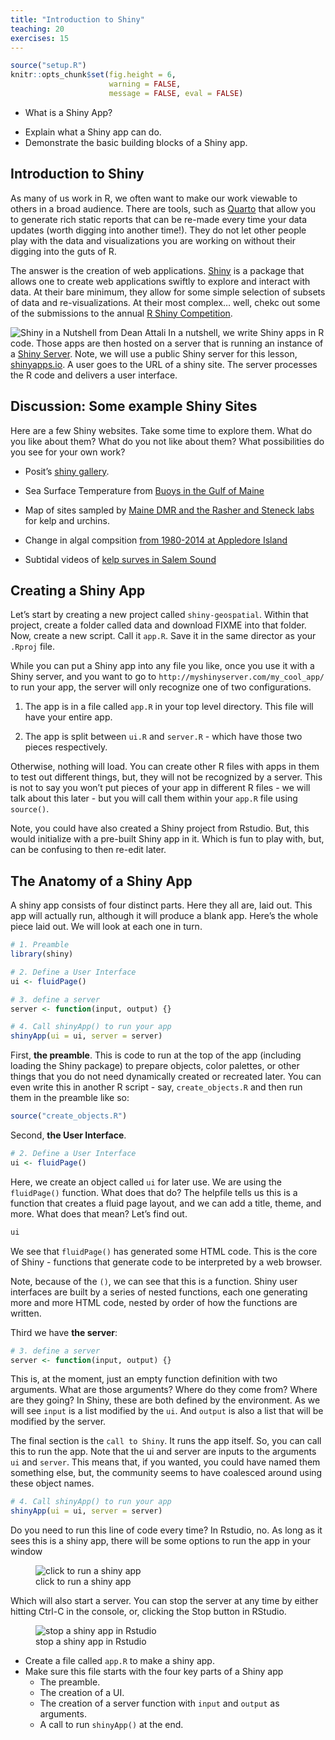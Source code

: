 ```yaml
---
title: "Introduction to Shiny"
teaching: 20
exercises: 15
---
```


```r
source("setup.R")
knitr::opts_chunk$set(fig.height = 6, 
                      warning = FALSE, 
                      message = FALSE, eval = FALSE)
```

:::::::::::::::::::::::::::::::::::::: questions 

- What is a Shiny App?

::::::::::::::::::::::::::::::::::::::::::::::::

::::::::::::::::::::::::::::::::::::: objectives

- Explain what a Shiny app can do.
- Demonstrate the basic building blocks of a Shiny app.

::::::::::::::::::::::::::::::::::::::::::::::::

## Introduction to Shiny

As many of us work in R, we often want to make our work viewable to others in 
a broad audience. There are tools, such as [Quarto](https://quarto.org/) 
that allow you to generate rich static reports that can be re-made every time
your data updates (worth digging into another time!). They do not let other 
people play with the data and visualizations you are working on without their
digging into the guts of R.

The answer is the creation of web applications. [Shiny](https://shiny.posit.co/)
is a package that allows one to create web applications swiftly to explore and
interact with data. At their bare minimum, they allow for some simple selection
of subsets of data and re-visualizations. At their most complex... well, chekc
out some of the submissions to the annual [R Shiny Competition](https://posit.co/blog/winners-of-the-3rd-annual-shiny-contest/).

![Shiny in a Nutshell from Dean Attali](fig/shiny_in_a_nutshell_attali.png)
In a nutshell, we write Shiny apps in R code. Those apps are then hosted on a 
server that is running an instance of a [Shiny Server](https://posit.co/products/open-source/shinyserver/). Note, we will use
a public Shiny server for this lesson, [shinyapps.io](https://shinyapps.io/).
A user goes to the URL of a shiny site. The server processes the R code and 
delivers a user interface.

::::::::::::::::::::::::::::::::::::: discussion

## Discussion: Some example Shiny Sites

Here are a few Shiny websites. Take some time to explore them. What do you
like about them? What do you not like about them? What possibilities do you see 
for your own work?

- Posit's [shiny gallery](https://shiny.posit.co/r/gallery/). 

- Sea Surface Temperature from [Buoys in the Gulf of Maine](https://shiny.umb.edu/shiny/users/jarrett.byrnes/gom_buoy_sst_timeseries_app/)


- Map of sites sampled by [Maine DMR and the Rasher and Steneck labs](https://shiny.umb.edu/shiny/users/jarrett.byrnes/gom_kelp_sampling/) for kelp and urchins. 

- Change in algal compsition [from 1980-2014 at Appledore Island](https://shiny.umb.edu/shiny/users/jarrett.byrnes/borror_algae_maps_shiny/)

- Subtidal videos of [kelp surves in Salem Sound](https://shiny.umb.edu/shiny/users/jarrett.byrnes/murep_dropcam/)

:::::::::::::::::::::::::::::::::::::

## Creating a Shiny App

Let's start by creating a new project called `shiny-geospatial`. Within that
project, create a folder called data and download FIXME into that folder. Now,
create a new script. Call it `app.R`. Save it in the same director as your 
`.Rproj` file.

::::::::::::::::::::::::::::::::::::: callout

While you can put a Shiny app into any file you like, once you use it with a 
Shiny server, and you want to go to `http://myshinyserver.com/my_cool_app/`
to run your app, the server will only recognize one of two configurations.

1) The app is in a file called `app.R` in your top level directory. This file 
will have your entire app.

2) The app is split between `ui.R` and `server.R` - which have those two pieces
respectively.

Otherwise, nothing will load. You can create other R files with apps in them to
test out different things, but, they will not be recognized by a server. This
is not to say you won't put pieces of your app in different R files - we will
talk about this later - but you will call them within your `app.R` file using 
`source()`.

::::::::::::::::::::::::::::::::::::: 

Note, you could have also created a Shiny project from Rstudio. But, this would
initialize with a pre-built Shiny app in it. Which is fun to play with, but, 
can be confusing to then re-edit later.

## The Anatomy of a Shiny App

A shiny app consists of four distinct parts. Here they all are, laid out. This
app will actually run, although it will produce a blank app. Here's the whole 
piece laid out. We will look at each one in turn.

```r
# 1. Preamble
library(shiny)

# 2. Define a User Interface
ui <- fluidPage()

# 3. define a server
server <- function(input, output) {}

# 4. Call shinyApp() to run your app
shinyApp(ui = ui, server = server)
```

First, **the preamble**. This is code to run at the top of the app (including
loading the Shiny package) to prepare objects, color palettes, or other things
that you do not need dynamically created or recreated later. You can even
write this in another R script - say, `create_objects.R` and then run them in 
the preamble like so:

```r
source("create_objects.R")
```

Second, **the User Interface**.

```r
# 2. Define a User Interface
ui <- fluidPage()
```

Here, we create an object called `ui` for later use. We are using the
`fluidPage()` function. What does that do? The helpfile tells us this is a 
function that creates a fluid page layout, and we can add a title, theme, and 
more. What does that mean? Let's find out.

```r
ui
```

We see that `fluidPage()` has generated some HTML code. This is the core of 
Shiny - functions that generate code to be interpreted by a web browser.

Note, because of the `()`, we can see that this is a function. Shiny user 
interfaces are built by a series of nested functions, each one generating more 
and more HTML code, nested by order of how the functions are written.

Third we have **the server**:

```r
# 3. define a server
server <- function(input, output) {}
```

This is, at the moment, just an empty function definition with two arguments.
What are those arguments? Where do they come from? Where are they going? In 
Shiny, these are both defined by the environment. As we will see `input` is a
list modified by the `ui`. And `output` is also a list that will be modified by
the server.

The final section is the `call to Shiny`. It runs the app itself. So, you can
call this to run the app. Note that the ui and server are inputs to the arguments
`ui` and `server`. This means that, if you wanted, you could have named them 
something else, but, the community seems to have coalesced around using these
object names.

```r
# 4. Call shinyApp() to run your app
shinyApp(ui = ui, server = server)
```

Do you need to run this line of code every time? In Rstudio, no. As long as it
sees this is a shiny app, there will be some options to run the app in your 
window

![click to run a shiny app](fig/shiny-runapp.png)

Which will also start a server. You can stop the server at any time by either
hitting Ctrl-C in the console, or, clicking the Stop button in RStudio.

![stop a shiny app in Rstudio](fig/shiny-stopapp.png)



::::::::::::::::::::::::::::::::::::: keypoints 

- Create a file called `app.R` to make a shiny app.
- Make sure this file starts with the four key parts of a Shiny app
     - The preamble.  
     - The creation of a UI.  
     - The creation of a server function with `input` and `output` as arguments.  
     - A call to run `shinyApp()` at the end.
     
::::::::::::::::::::::::::::::::::::::::::::::::
